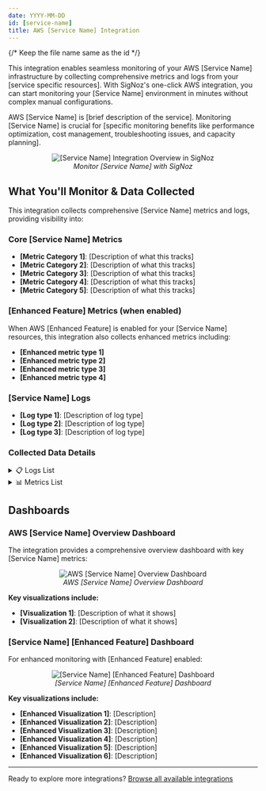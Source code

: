 ```yaml
---
date: YYYY-MM-DD
id: [service-name]
title: AWS [Service Name] Integration
---
```


{/* Keep the file name same as the id */}

This integration enables seamless monitoring of your AWS [Service Name] infrastructure by collecting comprehensive metrics and logs from your [service specific resources]. With SigNoz's one-click AWS integration, you can start monitoring your [Service Name] environment in minutes without complex manual configurations.

AWS [Service Name] is [brief description of the service]. Monitoring [Service Name] is crucial for [specific monitoring benefits like performance optimization, cost management, troubleshooting issues, and capacity planning].

<figure data-zoomable align='center'>
    <img className="box-shadowed-image" src="/img/docs/integrations/one-click-aws/[service-name]/[service-name]-integration-overview.webp" alt="[Service Name] Integration Overview in SigNoz"/>
    <figcaption><i>Monitor [Service Name] with SigNoz</i></figcaption>
</figure>

## What You'll Monitor & Data Collected

This integration collects comprehensive [Service Name] metrics and logs, providing visibility into:

### Core [Service Name] Metrics
- **[Metric Category 1]**: [Description of what this tracks]
- **[Metric Category 2]**: [Description of what this tracks]
- **[Metric Category 3]**: [Description of what this tracks]
- **[Metric Category 4]**: [Description of what this tracks]
- **[Metric Category 5]**: [Description of what this tracks]

### [Enhanced Feature] Metrics (when enabled)
When AWS [Enhanced Feature] is enabled for your [Service Name] resources, this integration also collects enhanced metrics including:
- **[Enhanced metric type 1]**
- **[Enhanced metric type 2]**
- **[Enhanced metric type 3]**
- **[Enhanced metric type 4]**

### [Service Name] Logs
- **[Log type 1]**: [Description of log type]
- **[Log type 2]**: [Description of log type]
- **[Log type 3]**: [Description of log type]

### Collected Data Details

<details>
<summary>📋 Logs List</summary>

| Name | Path | Type |
|------|------|------|
| [Log Field 1] | [path.to.field1] | [data type] |
| [Log Field 2] | [path.to.field2] | [data type] |
| [Log Field 3] | [path.to.field3] | [data type] |

</details>

<details>
<summary>📊 Metrics List</summary>

| Metric Name | Unit | Type |
|-------------|------|------|
| aws_[SERVICE]_[MetricName]_count | [Unit] | Gauge |
| aws_[SERVICE]_[MetricName]_max | [Unit] | Gauge |
| aws_[SERVICE]_[MetricName]_min | [Unit] | Gauge |
| aws_[SERVICE]_[MetricName]_sum | [Unit] | Gauge |
| aws_[SERVICE]_[EnhancedMetric]_count | [Unit] | Gauge |
| aws_[SERVICE]_[EnhancedMetric]_max | [Unit] | Gauge |
| aws_[SERVICE]_[EnhancedMetric]_min | [Unit] | Gauge |
| aws_[SERVICE]_[EnhancedMetric]_sum | [Unit] | Gauge |

</details>

## Dashboards

### AWS [Service Name] Overview Dashboard

The integration provides a comprehensive overview dashboard with key [Service Name] metrics:

<figure data-zoomable align='center'>
    <img className="box-shadowed-image" src="/img/docs/integrations/one-click-aws/[service-name]/[service-name]-overview-dashboard.webp" alt="AWS [Service Name] Overview Dashboard"/>
    <figcaption><i>AWS [Service Name] Overview Dashboard</i></figcaption>
</figure>

**Key visualizations include:**
- **[Visualization 1]**: [Description of what it shows]
- **[Visualization 2]**: [Description of what it shows]

### [Service Name] [Enhanced Feature] Dashboard

For enhanced monitoring with [Enhanced Feature] enabled:

<figure data-zoomable align='center'>
    <img className="box-shadowed-image" src="/img/docs/integrations/one-click-aws/[service-name]/[service-name]-[enhanced-feature].webp" alt="[Service Name] [Enhanced Feature] Dashboard"/>
    <figcaption><i>[Service Name] [Enhanced Feature] Dashboard</i></figcaption>
</figure>

**Key visualizations include:**
- **[Enhanced Visualization 1]**: [Description]
- **[Enhanced Visualization 2]**: [Description]
- **[Enhanced Visualization 3]**: [Description]
- **[Enhanced Visualization 4]**: [Description]
- **[Enhanced Visualization 5]**: [Description]
- **[Enhanced Visualization 6]**: [Description]

---

Ready to explore more integrations? [Browse all available integrations](https://signoz.io/docs/integrations/integrations-list/)